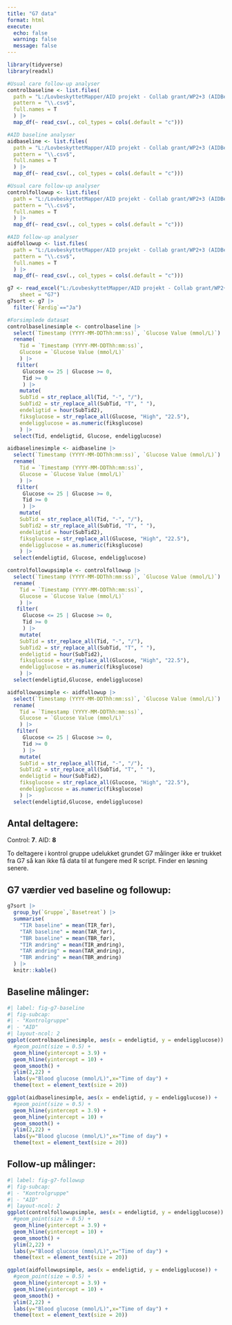 ```yaml
---
title: "G7 data"
format: html
execute:
  echo: false
  warning: false
  message: false
---
```


```r
library(tidyverse)
library(readxl)

#Usual care follow-up analyser
controlbaseline <- list.files(
  path = "L:/LovbeskyttetMapper/AID projekt - Collab grant/WP2+3 (AIDBeyond)/AID-BEYOND Trial Master File/16) Data analyser/G7/Control/Baseline",
  pattern = "\\.csv$",
  full.names = T
  ) |>
  map_df(~ read_csv(., col_types = cols(.default = "c")))

#AID baseline analyser
aidbaseline <- list.files(
  path = "L:/LovbeskyttetMapper/AID projekt - Collab grant/WP2+3 (AIDBeyond)/AID-BEYOND Trial Master File/16) Data analyser/G7/AID/Baseline",
  pattern = "\\.csv$",
  full.names = T
  ) |>
  map_df(~ read_csv(., col_types = cols(.default = "c")))

#Usual care follow-up analyser
controlfollowup <- list.files(
  path = "L:/LovbeskyttetMapper/AID projekt - Collab grant/WP2+3 (AIDBeyond)/AID-BEYOND Trial Master File/16) Data analyser/G7/Control/Followup",
  pattern = "\\.csv$",
  full.names = T
  ) |>
  map_df(~ read_csv(., col_types = cols(.default = "c")))

#AID follow-up analyser
aidfollowup <- list.files(
  path = "L:/LovbeskyttetMapper/AID projekt - Collab grant/WP2+3 (AIDBeyond)/AID-BEYOND Trial Master File/16) Data analyser/G7/AID/Followup",
  pattern = "\\.csv$",
  full.names = T
  ) |>
  map_df(~ read_csv(., col_types = cols(.default = "c")))

g7 <- read_excel("L:/LovbeskyttetMapper/AID projekt - Collab grant/WP2+3 (AIDBeyond)/AID-BEYOND Trial Master File/16) Data analyser/Analyseskema samlet NY.xlsx", 
    sheet = "G7")
g7sort <- g7 |> 
  filter(`Færdig`=="Ja")
```

```r
#Forsimplede datasæt
controlbaselinesimple <- controlbaseline |>
  select(`Timestamp (YYYY-MM-DDThh:mm:ss)`, `Glucose Value (mmol/L)`) |>
  rename(
    Tid = `Timestamp (YYYY-MM-DDThh:mm:ss)`,
    Glucose = `Glucose Value (mmol/L)`
    ) |>
   filter(
     Glucose <= 25 | Glucose >= 0,
     Tid >= 0
     ) |> 
    mutate(
    SubTid = str_replace_all(Tid, "-", "/"),
    SubTid2 = str_replace_all(SubTid, "T", " "),
    endeligtid = hour(SubTid2),
    fiksglucose = str_replace_all(Glucose, "High", "22.5"),
    endeligglucose = as.numeric(fiksglucose)
    ) |>
  select(Tid, endeligtid, Glucose, endeligglucose)

aidbaselinesimple <- aidbaseline |>
  select(`Timestamp (YYYY-MM-DDThh:mm:ss)`, `Glucose Value (mmol/L)`) |>
  rename(
    Tid = `Timestamp (YYYY-MM-DDThh:mm:ss)`,
    Glucose = `Glucose Value (mmol/L)`
    ) |>
   filter(
     Glucose <= 25 | Glucose >= 0,
     Tid >= 0
     ) |>  
    mutate(
    SubTid = str_replace_all(Tid, "-", "/"),
    SubTid2 = str_replace_all(SubTid, "T", " "),
    endeligtid = hour(SubTid2),
    fiksglucose = str_replace_all(Glucose, "High", "22.5"),
    endeligglucose = as.numeric(fiksglucose)
    ) |>
  select(endeligtid, Glucose, endeligglucose)

controlfollowupsimple <- controlfollowup |>
  select(`Timestamp (YYYY-MM-DDThh:mm:ss)`, `Glucose Value (mmol/L)`) |>
  rename(
    Tid = `Timestamp (YYYY-MM-DDThh:mm:ss)`,
    Glucose = `Glucose Value (mmol/L)`
    ) |>
   filter(
     Glucose <= 25 | Glucose >= 0,
     Tid >= 0
     ) |>  
    mutate(
    SubTid = str_replace_all(Tid, "-", "/"),
    SubTid2 = str_replace_all(SubTid, "T", " "),
    endeligtid = hour(SubTid2),
    fiksglucose = str_replace_all(Glucose, "High", "22.5"),
    endeligglucose = as.numeric(fiksglucose)
    ) |>
  select(endeligtid,Glucose, endeligglucose)

aidfollowupsimple <- aidfollowup |>
  select(`Timestamp (YYYY-MM-DDThh:mm:ss)`, `Glucose Value (mmol/L)`) |>
  rename(
    Tid = `Timestamp (YYYY-MM-DDThh:mm:ss)`,
    Glucose = `Glucose Value (mmol/L)`
    ) |>
   filter(
     Glucose <= 25 | Glucose >= 0,
     Tid >= 0
     ) |>  
    mutate(
    SubTid = str_replace_all(Tid, "-", "/"),
    SubTid2 = str_replace_all(SubTid, "T", " "),
    endeligtid = hour(SubTid2),
    fiksglucose = str_replace_all(Glucose, "High", "22.5"),
    endeligglucose = as.numeric(fiksglucose)
    ) |>
  select(endeligtid,Glucose, endeligglucose)
```
## Antal deltagere:
Control: **7**.
AID: **8**

To deltagere i kontrol gruppe udelukket grundet G7 målinger ikke er trukket fra G7 så kan ikke få data til at fungere med R script. Finder en løsning senere.

## G7 værdier ved baseline og followup:
```r
g7sort |> 
  group_by(`Gruppe`,`Basetreat`) |> 
  summarise(
    "TIR baseline" = mean(TIR_før),
    "TAR baseline" = mean(TAR_før),
    "TBR baseline" = mean(TBR_før),
    "TIR ændring" = mean(TIR_ændring),
    "TAR ændring" = mean(TAR_ændring),
    "TBR ændring" = mean(TBR_ændring)
  ) |> 
  knitr::kable()
```


## Baseline målinger:
```r
#| label: fig-g7-baseline
#| fig-subcap:
#| - "Kontrolgruppe"
#| - "AID"
#| layout-ncol: 2
ggplot(controlbaselinesimple, aes(x = endeligtid, y = endeligglucose)) +
  #geom_point(size = 0.5) +
  geom_hline(yintercept = 3.9) +
  geom_hline(yintercept = 10) +
  geom_smooth() +
  ylim(2,22) +
  labs(y="Blood glucose (mmol/L)",x="Time of day") +
  theme(text = element_text(size = 20))

ggplot(aidbaselinesimple, aes(x = endeligtid, y = endeligglucose)) +
  #geom_point(size = 0.5) +
  geom_hline(yintercept = 3.9) +
  geom_hline(yintercept = 10) +
  geom_smooth() +
  ylim(2,22) +
  labs(y="Blood glucose (mmol/L)",x="Time of day") +
  theme(text = element_text(size = 20))
```

## Follow-up målinger:
```r
#| label: fig-g7-followup
#| fig-subcap:
#| - "Kontrolgruppe"
#| - "AID"
#| layout-ncol: 2
ggplot(controlfollowupsimple, aes(x = endeligtid, y = endeligglucose)) +
  #geom_point(size = 0.5) +
  geom_hline(yintercept = 3.9) +
  geom_hline(yintercept = 10) +
  geom_smooth() +
  ylim(2,22) +
  labs(y="Blood glucose (mmol/L)",x="Time of day") +
  theme(text = element_text(size = 20))

ggplot(aidfollowupsimple, aes(x = endeligtid, y = endeligglucose)) +
  #geom_point(size = 0.5) +
  geom_hline(yintercept = 3.9) +
  geom_hline(yintercept = 10) +
  geom_smooth() +
  ylim(2,22) +
  labs(y="Blood glucose (mmol/L)",x="Time of day") +
  theme(text = element_text(size = 20))
```
